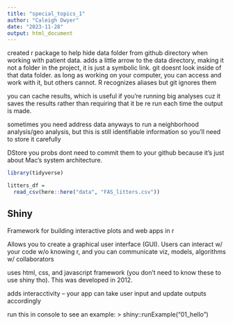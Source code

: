 ```yaml
---
title: "special_topics_1"
author: "Caleigh Dwyer"
date: "2023-11-28"
output: html_document
---
```



created r package to help hide data folder from github directory when working with patient data. adds a little arrow to the data directory, making it not a folder in the project, it is just a symbolic link. git doesnt look inside of that data folder. as long as working on your computer, you can access and work with it, but others cannot. R recognizes aliases but git ignores them

you can cache results, which is useful if you're running big analyses cuz it saves the results rather than requiring that it be re run each time the output is made.

sometimes you need address data anyways to run a neighborhood analysis/geo analysis, but this is still identifiable information so you'll need to store it carefully

DStore you probs dont need to commit them to your github because it's just about Mac's system architecture. 

```r
library(tidyverse)
```

```r
litters_df = 
  read_csv(here::here("data", "FAS_litters.csv"))
```

## Shiny

Framework for building interactive plots and web apps in r

Allows you to create a graphical user interface (GUI). Users can interact w/ your code w/o knowing r, and you can communicate viz, models, algorithms w/ collaborators

uses html, css, and javascript framework (you don't need to know these to use shiny tho). This was developed in 2012.

adds interacctivity -- your app can take user input and update outputs accordingly

run this in console to see an example: > shiny::runExample("01_hello")


